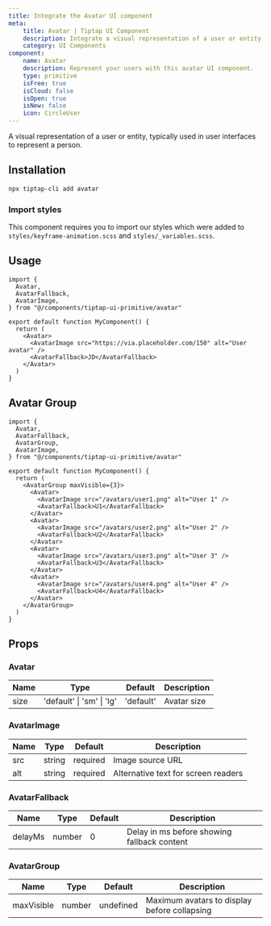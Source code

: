 ```yaml
---
title: Integrate the Avatar UI component
meta:
    title: Avatar | Tiptap UI Component
    description: Integrate a visual representation of a user or entity into your editor. Learn more in the docs.
    category: UI Components
component:
    name: Avatar
    description: Represent your users with this avatar UI component.
    type: primitive
    isFree: true
    isCloud: false
    isOpen: true
    isNew: false
    icon: CircleUser
---
```



A visual representation of a user or entity, typically used in user interfaces to represent a person.

<CodeDemo isScrollable src="https://template.tiptap.dev/preview/tiptap-ui-primitive/avatar" />

## Installation

```bash
npx tiptap-cli add avatar
```

### Import styles
This component requires you to import our styles which were added to `styles/keyframe-animation.scss` and `styles/_variables.scss`.

## Usage

```tsx
import {
  Avatar,
  AvatarFallback,
  AvatarImage,
} from "@/components/tiptap-ui-primitive/avatar"

export default function MyComponent() {
  return (
    <Avatar>
      <AvatarImage src="https://via.placeholder.com/150" alt="User avatar" />
      <AvatarFallback>JD</AvatarFallback>
    </Avatar>
  )
}
```

## Avatar Group

```tsx
import {
  Avatar,
  AvatarFallback,
  AvatarGroup,
  AvatarImage,
} from "@/components/tiptap-ui-primitive/avatar"

export default function MyComponent() {
  return (
    <AvatarGroup maxVisible={3}>
      <Avatar>
        <AvatarImage src="/avatars/user1.png" alt="User 1" />
        <AvatarFallback>U1</AvatarFallback>
      </Avatar>
      <Avatar>
        <AvatarImage src="/avatars/user2.png" alt="User 2" />
        <AvatarFallback>U2</AvatarFallback>
      </Avatar>
      <Avatar>
        <AvatarImage src="/avatars/user3.png" alt="User 3" />
        <AvatarFallback>U3</AvatarFallback>
      </Avatar>
      <Avatar>
        <AvatarImage src="/avatars/user4.png" alt="User 4" />
        <AvatarFallback>U4</AvatarFallback>
      </Avatar>
    </AvatarGroup>
  )
}
```

## Props

### Avatar

| Name | Type                      | Default   | Description |
| ---- | ------------------------- | --------- | ----------- |
| size | 'default' \| 'sm' \| 'lg' | 'default' | Avatar size |

### AvatarImage

| Name | Type   | Default  | Description                         |
| ---- | ------ | -------- | ----------------------------------- |
| src  | string | required | Image source URL                    |
| alt  | string | required | Alternative text for screen readers |

### AvatarFallback

| Name    | Type   | Default | Description                                 |
| ------- | ------ | ------- | ------------------------------------------- |
| delayMs | number | 0       | Delay in ms before showing fallback content |

### AvatarGroup

| Name       | Type   | Default   | Description                                  |
| ---------- | ------ | --------- | -------------------------------------------- |
| maxVisible | number | undefined | Maximum avatars to display before collapsing |